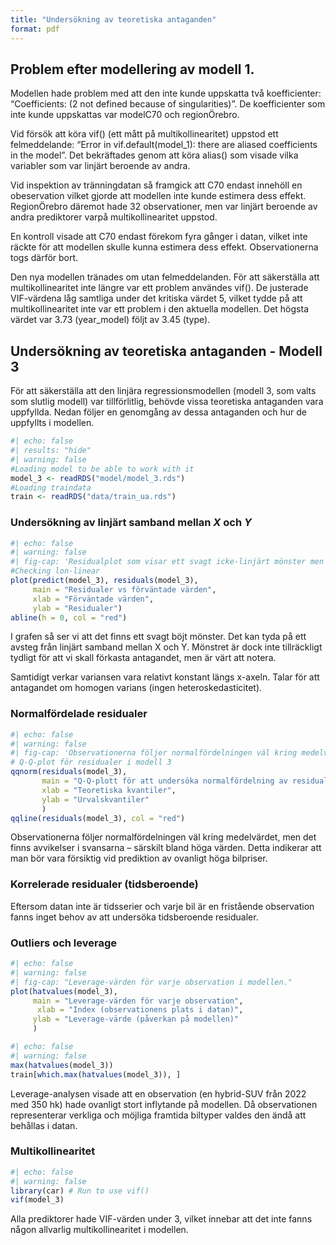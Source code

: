 ```yaml
---
title: "Undersökning av teoretiska antaganden"
format: pdf
---
```


## Problem efter modellering av modell 1.

Modellen hade problem med att den inte kunde uppskatta två koefficienter:
"Coefficients: (2 not defined because of singularities)".
De koefficienter som inte kunde uppskattas var modelC70 och regionÖrebro.

Vid försök att köra vif() (ett mått på multikollinearitet) uppstod ett felmeddelande: "Error in vif.default(model_1): there are aliased coefficients in the model".
Det bekräftades genom att köra alias() som visade vilka variabler som var linjärt beroende av andra.

Vid inspektion av tränningdatan så framgick att C70 endast innehöll en obeservation vilket gjorde att modellen inte kunde estimera dess effekt. RegionÖrebro däremot hade 32 observationer, men var linjärt beroende av andra prediktorer varpå multikollinearitet uppstod.

En kontroll visade att C70 endast förekom fyra gånger i datan, vilket inte räckte för att modellen skulle kunna estimera dess effekt. Observationerna togs därför bort.

Den nya modellen tränades om utan felmeddelanden. För att säkerställa att multikollinearitet inte längre var ett problem användes vif(). De justerade VIF-värdena låg samtliga under det kritiska värdet 5, vilket tydde på att multikollinearitet inte var ett problem i den aktuella modellen. Det högsta värdet var 3.73 (year_model) följt av 3.45 (type).

## Undersökning av teoretiska antaganden - Modell 3
För att säkerställa att den linjära regressionsmodellen (modell 3, som valts som slutlig modell) var tillförlitlig, behövde vissa teoretiska antaganden vara uppfyllda. Nedan följer en genomgång av dessa antaganden och hur de uppfyllts i modellen.

```r
#| echo: false
#| results: "hide"
#| warning: false
#Loading model to be able to work with it
model_3 <- readRDS("model/model_3.rds")
#Loading traindata
train <- readRDS("data/train_ua.rds")
```

### Undersökning av linjärt samband mellan $X$ och $Y$
```r
#| echo: false
#| warning: false
#| fig-cap: 'Residualplot som visar ett svagt icke-linjärt mönster men relativt konstant varians längs $x$-axeln.'
#Checking lon-linear
plot(predict(model_3), residuals(model_3),
     main = "Residualer vs förväntade värden",
     xlab = "Förväntade värden",
     ylab = "Residualer")
abline(h = 0, col = "red")
```

I grafen så ser vi att det finns ett svagt böjt mönster. Det kan tyda på ett avsteg från linjärt samband mellan X och Y. Mönstret är dock inte tillräckligt tydligt för att vi skall förkasta antagandet, men är värt att notera.

Samtidigt verkar variansen vara relativt konstant längs x-axeln. Talar för att antagandet om homogen varians (ingen heteroskedasticitet).

### Normalfördelade residualer

```r
#| echo: false
#| warning: false
#| fig-cap: 'Observationerna följer normalfördelningen väl kring medelvärdet, men det finns avvikelser i svansarna.'
# Q-Q-plot för residualer i modell 3
qqnorm(residuals(model_3), 
       main = "Q-Q-plott för att undersöka normalfördelning av residualer",
       xlab = "Teoretiska kvantiler",
       ylab = "Urvalskvantiler"
       )
qqline(residuals(model_3), col = "red")

```

Observationerna följer normalfördelningen väl kring medelvärdet, men det finns avvikelser i svansarna – särskilt bland höga värden. Detta indikerar att man bör vara försiktig vid prediktion av ovanligt höga bilpriser.
 
### Korrelerade residualer (tidsberoende)
Eftersom datan inte är tidsserier och varje bil är en fristående observation fanns inget behov av att undersöka tidsberoende residualer.

### Outliers och leverage

```r
#| echo: false
#| warning: false
#| fig-cap: "Leverage-värden för varje observation i modellen."
plot(hatvalues(model_3), 
     main = "Leverage-värden för varje observation",
      xlab = "Index (observationens plats i datan)",
     ylab = "Leverage-värde (påverkan på modellen)"     
     )
```

```r
#| echo: false
#| warning: false
max(hatvalues(model_3))
train[which.max(hatvalues(model_3)), ]
```

Leverage-analysen visade att en observation (en hybrid-SUV från 2022 med 350 hk) hade ovanligt stort inflytande på modellen. Då observationen representerar verkliga och möjliga framtida biltyper valdes den ändå att behållas i datan.

### Multikollinearitet

```r
#| echo: false
#| warning: false
library(car) # Run to use vif()
vif(model_3)
```

Alla prediktorer hade VIF-värden under 3, vilket innebar att det inte fanns någon allvarlig multikollinearitet i modellen.